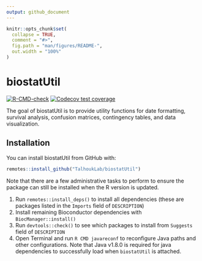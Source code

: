 ```yaml
---
output: github_document
---
```


<!-- README.md is generated from README.Rmd. Please edit that file -->

```r
knitr::opts_chunk$set(
  collapse = TRUE,
  comment = "#>",
  fig.path = "man/figures/README-",
  out.width = "100%"
)
```
# biostatUtil

<!-- badges: start -->
[![R-CMD-check](https://github.com/TalhoukLab/biostatUtil/actions/workflows/R-CMD-check.yaml/badge.svg)](https://github.com/TalhoukLab/biostatUtil/actions/workflows/R-CMD-check.yaml)
[![Codecov test coverage](https://codecov.io/gh/TalhoukLab/biostatUtil/branch/master/graph/badge.svg)](https://app.codecov.io/gh/TalhoukLab/biostatUtil?branch=master)
<!-- badges: end -->

The goal of biostatUtil is to provide utility functions for date formatting, survival analysis, confusion matrices, contingency tables, and data visualization.

## Installation

You can install biostatUtil from GitHub with:

``` r
remotes::install_github("TalhoukLab/biostatUtil")
```
Note that there are a few administrative tasks to perform to ensure the package can still be installed when the R version is updated.

1. Run `remotes::install_deps()` to install all dependencies (these are packages listed in the `Imports` field of `DESCRIPTION`)
2. Install remaining Bioconductor dependencies with `BiocManager::install()`
3. Run `devtools::check()` to see which packages to install from `Suggests` field of `DESCRIPTION`
4. Open Terminal and run `R CMD javareconf` to reconfigure Java paths and other configurations. Note that Java v1.8.0 is required for java dependencies to successfully load when `biostatUtil` is attached.
